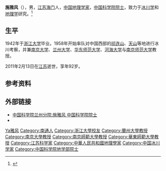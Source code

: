 {{Infobox person
| 姓名     = 施雅风
| 图像     = 
| 图像说明 = 
| 出生日期 = 1919年3月21日
| 出生地   = {{ROC-1912|江苏省}}[[沪海道|沪海道]][[海门区|海门县]]
| 死亡日期 = {{death date and age|2011|2|13|1919|3|21}}
| 死亡地   = {{PRC}}[[江苏省|江苏省]][[南京市|南京市]][[江苏省人民医院|江苏省人民医院]]
| 国籍       = {{ROC-1912}}（1928年止）<br />{{ROC}}（1949年止）<br>{{PRC}}（1949年起）
| 籍贯       = 
| 别名     = 中国冰川学之父
| 知名于   = [[冰川学|冰川学]]
| 职业     = 地理学家
| 母校 = [[浙江大学|浙江大学]]
}}

'''施雅风'''（{{bd|1919年|3月21日|2011年|2月13日|catIdx=Shi施雅风}}），男，[[江苏|江苏]][[海门县|海门]]人，[[中国|中国]][[地理学家|地理学家]]，[[中国科学院院士|中国科学院院士]]，致力于[[冰川学|冰川学]]和[[地理学|地理学]]研究。<ref>{{Cite book|title=甘肃大辞典|author=郭方忠, 张克复, 吕靖华主编|publisher=甘肃文化出版社|year=2000|isbn=|location=兰州|pages=}}</ref>

== 生平 ==
1942年于[[浙江大学|浙江大学]]毕业。1958年开始率队对中国西部的[[祁连山|祁连山]]、[[天山|天山]]等地进行冰川考察，并兼[[南京大学|南京大学]]、[[兰州大学|兰州大学]]、[[华东师范大学|华东师范大学]]、[[河海大学|河海大学]]与[[南京师范大学|南京师范大学]]教授。

2011年2月13日在[[江苏|江苏]]逝世，享年92岁。

== 参考资料 ==
{{reflist}}

== 外部链接 ==
* [https://web.archive.org/web/20160304074535/http://www.lzb.cas.cn/yk/yszj/200906/t20090626_1853727.html 中国科学院兰州分院:施雅风 中国科学院院士]
* {{cite news |author=张文静 |authorlink= |coauthors= |title=我国著名地理学家施雅风院士逝世 |url=http://news.xinhuanet.com/society/2011-02/14/c_121076100.htm |work=新华网 |publisher=新华网 |date=2011-02-14 |accessdate=2011-02-14 |archive-date=2012-11-07 |archive-url=https://web.archive.org/web/20121107130925/http://news.xinhuanet.com/society/2011-02/14/c_121076100.htm |dead-url=no }}

{{中国科学院地学部院士}}

{{Authority control}}
{{DEFAULTSORT:Shi施雅风}}
[[Category:施姓|Ya雅风]]
[[Category:南通人|Category:南通人]]
[[Category:浙江大學校友|Category:浙江大學校友]]
[[Category:蘭州大學教授|Category:蘭州大學教授]]
[[Category:南京大學教授|Category:南京大學教授]]
[[Category:南京師範大學教授|Category:南京師範大學教授]]
[[Category:華東師範大學教授|Category:華東師範大學教授]]
[[Category:江苏科学家|Category:江苏科学家]]
[[Category:中華人民共和國地理學家|Category:中華人民共和國地理學家]]
[[Category:中国冰川学家|Category:中国冰川学家]]
[[Category:中国科学院地学部院士|Category:中国科学院地学部院士]]